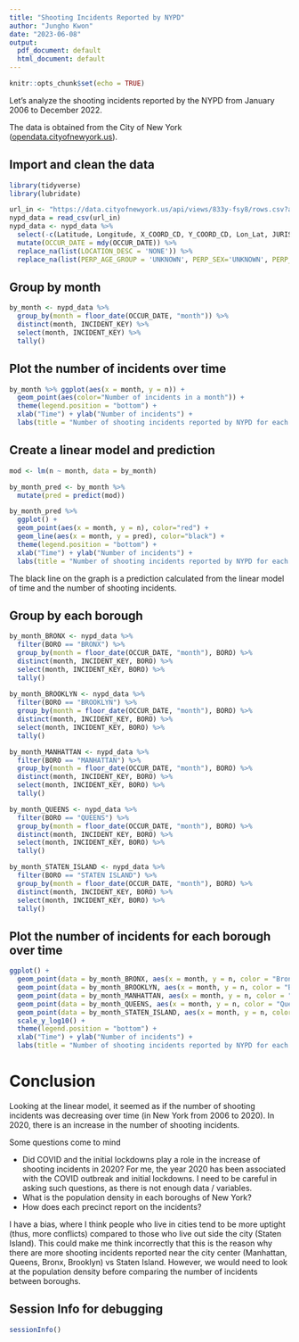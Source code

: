 ```yaml
---
title: "Shooting Incidents Reported by NYPD"
author: "Jungho Kwon"
date: "2023-06-08"
output:
  pdf_document: default
  html_document: default
---
```


```r
knitr::opts_chunk$set(echo = TRUE)
```

Let's analyze the shooting incidents reported by the NYPD from January 2006 to December 2022.

The data is obtained from the City of New York ([opendata.cityofnewyork.us](https://opendata.cityofnewyork.us/)).

\vspace{2cm}

## Import and clean the data
```r
library(tidyverse)
library(lubridate)

url_in <- "https://data.cityofnewyork.us/api/views/833y-fsy8/rows.csv?accessType=DOWNLOAD"
nypd_data = read_csv(url_in)
nypd_data <- nypd_data %>%
  select(-c(Latitude, Longitude, X_COORD_CD, Y_COORD_CD, Lon_Lat, JURISDICTION_CODE )) %>%
  mutate(OCCUR_DATE = mdy(OCCUR_DATE)) %>%
  replace_na(list(LOCATION_DESC = 'NONE')) %>%
  replace_na(list(PERP_AGE_GROUP = 'UNKNOWN', PERP_SEX='UNKNOWN', PERP_RACE='UNKNOWN'))
```

## Group by month
```r
by_month <- nypd_data %>% 
  group_by(month = floor_date(OCCUR_DATE, "month")) %>% 
  distinct(month, INCIDENT_KEY) %>% 
  select(month, INCIDENT_KEY) %>% 
  tally()
```

## Plot the number of incidents over time
```r
by_month %>% ggplot(aes(x = month, y = n)) +
  geom_point(aes(color="Number of incidents in a month")) +
  theme(legend.position = "bottom") +
  xlab("Time") + ylab("Number of incidents") + 
  labs(title = "Number of shooting incidents reported by NYPD for each month")
```

## Create a linear model and prediction
```r
mod <- lm(n ~ month, data = by_month)

by_month_pred <- by_month %>% 
  mutate(pred = predict(mod))

by_month_pred %>%
  ggplot() +
  geom_point(aes(x = month, y = n), color="red") +
  geom_line(aes(x = month, y = pred), color="black") +
  theme(legend.position = "bottom") +
  xlab("Time") + ylab("Number of incidents") + 
  labs(title = "Number of shooting incidents reported by NYPD for each month")
```

The black line on the graph is a prediction calculated from the linear model of time and the number of shooting incidents.

\newpage

## Group by each borough
```r
by_month_BRONX <- nypd_data %>%
  filter(BORO == "BRONX") %>%
  group_by(month = floor_date(OCCUR_DATE, "month"), BORO) %>% 
  distinct(month, INCIDENT_KEY, BORO) %>% 
  select(month, INCIDENT_KEY, BORO) %>% 
  tally()
  
by_month_BROOKLYN <- nypd_data %>%
  filter(BORO == "BROOKLYN") %>%
  group_by(month = floor_date(OCCUR_DATE, "month"), BORO) %>% 
  distinct(month, INCIDENT_KEY, BORO) %>% 
  select(month, INCIDENT_KEY, BORO) %>% 
  tally()

by_month_MANHATTAN <- nypd_data %>%
  filter(BORO == "MANHATTAN") %>%
  group_by(month = floor_date(OCCUR_DATE, "month"), BORO) %>% 
  distinct(month, INCIDENT_KEY, BORO) %>% 
  select(month, INCIDENT_KEY, BORO) %>% 
  tally()

by_month_QUEENS <- nypd_data %>%
  filter(BORO == "QUEENS") %>%
  group_by(month = floor_date(OCCUR_DATE, "month"), BORO) %>% 
  distinct(month, INCIDENT_KEY, BORO) %>% 
  select(month, INCIDENT_KEY, BORO) %>% 
  tally()

by_month_STATEN_ISLAND <- nypd_data %>%
  filter(BORO == "STATEN ISLAND") %>%
  group_by(month = floor_date(OCCUR_DATE, "month"), BORO) %>% 
  distinct(month, INCIDENT_KEY, BORO) %>% 
  select(month, INCIDENT_KEY, BORO) %>% 
  tally()
```

## Plot the number of incidents for each borough over time
```r
ggplot() +
  geom_point(data = by_month_BRONX, aes(x = month, y = n, color = "Bronx")) +
  geom_point(data = by_month_BROOKLYN, aes(x = month, y = n, color = "Brooklyn")) +
  geom_point(data = by_month_MANHATTAN, aes(x = month, y = n, color = "Manhattan")) +
  geom_point(data = by_month_QUEENS, aes(x = month, y = n, color = "Queens")) +
  geom_point(data = by_month_STATEN_ISLAND, aes(x = month, y = n, color = "Staten Island")) +
  scale_y_log10() +
  theme(legend.position = "bottom") +
  xlab("Time") + ylab("Number of incidents") + 
  labs(title = "Number of shooting incidents reported by NYPD for each borough")
```


# Conclusion

Looking at the linear model, it seemed as if the number of shooting incidents was decreasing over time (in
New York from 2006 to 2020). In 2020, there is an increase in the number of shooting incidents.

Some questions come to mind

* Did COVID and the initial lockdowns play a role in the increase of shooting incidents in 2020? For
me, the year 2020 has been associated with the COVID outbreak and initial lockdowns. I need to be
careful in asking such questions, as there is not enough data / variables.
* What is the population density in each boroughs of New York?
* How does each precinct report on the incidents?

I have a bias, where I think people who live in cities tend to be more uptight (thus, more conflicts) compared
to those who live out side the city (Staten Island). This could make me think incorrectly that this is the
reason why there are more shooting incidents reported near the city center (Manhattan, Queens, Bronx,
Brooklyn) vs Staten Island. However, we would need to look at the population density before comparing
the number of incidents between boroughs.

\newpage

## Session Info for debugging
```r
sessionInfo()
```
